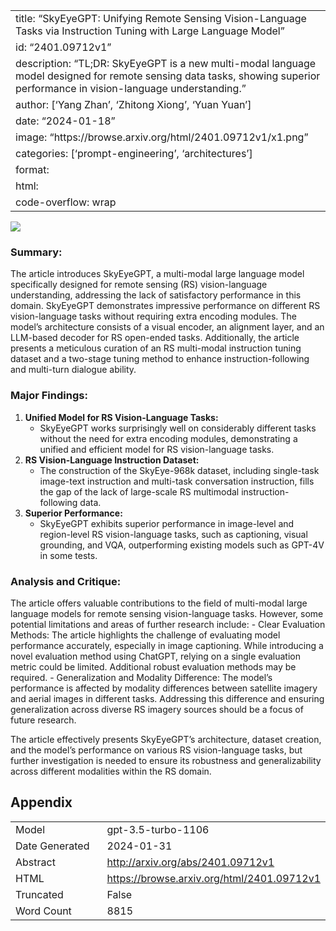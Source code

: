 
---
title: "SkyEyeGPT: Unifying Remote Sensing Vision-Language Tasks via Instruction Tuning with Large Language Model"
id: "2401.09712v1"
description: "TL;DR: SkyEyeGPT is a new multi-modal language model designed for remote sensing data tasks, showing superior performance in vision-language understanding."
author: ['Yang Zhan', 'Zhitong Xiong', 'Yuan Yuan']
date: "2024-01-18"
image: "https://browse.arxiv.org/html/2401.09712v1/x1.png"
categories: ['prompt-engineering', 'architectures']
format:
  html:
    code-overflow: wrap
---

![](https://browse.arxiv.org/html/2401.09712v1/x1.png)

### Summary:

The article introduces SkyEyeGPT, a multi-modal large language model specifically designed for remote sensing (RS) vision-language understanding, addressing the lack of satisfactory performance in this domain. SkyEyeGPT demonstrates impressive performance on different RS vision-language tasks without requiring extra encoding modules. The model's architecture consists of a visual encoder, an alignment layer, and an LLM-based decoder for RS open-ended tasks. Additionally, the article presents a meticulous curation of an RS multi-modal instruction tuning dataset and a two-stage tuning method to enhance instruction-following and multi-turn dialogue ability.

### Major Findings:
1. **Unified Model for RS Vision-Language Tasks:**
   - SkyEyeGPT works surprisingly well on considerably different tasks without the need for extra encoding modules, demonstrating a unified and efficient model for RS vision-language tasks.
  
2. **RS Vision-Language Instruction Dataset:**
   - The construction of the SkyEye-968k dataset, including single-task image-text instruction and multi-task conversation instruction, fills the gap of the lack of large-scale RS multimodal instruction-following data.

3. **Superior Performance:**
   - SkyEyeGPT exhibits superior performance in image-level and region-level RS vision-language tasks, such as captioning, visual grounding, and VQA, outperforming existing models such as GPT-4V in some tests.

### Analysis and Critique:
The article offers valuable contributions to the field of multi-modal large language models for remote sensing vision-language tasks. However, some potential limitations and areas of further research include:
- Clear Evaluation Methods: The article highlights the challenge of evaluating model performance accurately, especially in image captioning. While introducing a novel evaluation method using ChatGPT, relying on a single evaluation metric could be limited. Additional robust evaluation methods may be required.
- Generalization and Modality Difference: The model's performance is affected by modality differences between satellite imagery and aerial images in different tasks. Addressing this difference and ensuring generalization across diverse RS imagery sources should be a focus of future research.

The article effectively presents SkyEyeGPT's architecture, dataset creation, and the model's performance on various RS vision-language tasks, but further investigation is needed to ensure its robustness and generalizability across different modalities within the RS domain.

## Appendix

|          |          |
|----------|----------|
| Model     | gpt-3.5-turbo-1106       |
| Date Generated     | 2024-01-31       |
| Abstract | [http://arxiv.org/abs/2401.09712v1](http://arxiv.org/abs/2401.09712v1)        |
| HTML     | [https://browse.arxiv.org/html/2401.09712v1](https://browse.arxiv.org/html/2401.09712v1)       |
| Truncated       | False       |
| Word Count       | 8815       |